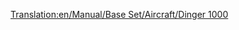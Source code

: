 [[Translation:en/Manual/Base Set/Aircraft/Dinger 1000]]
{{en/Manual/Base Set/Aircraft/Aircraft|Cost=$88,436
|Speed=947 kph (592 MPH)
|Annual=$13,950
|Designed=2013
|Lifespan=25
|Capacity=400 passengers & 80 bags of mail
|Description=Futuristic and Fictional. Apparently by Dinger/Fokker. Massive capacity.
|Real-life=Boeing 737
}}